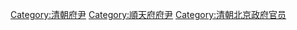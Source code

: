 [[Category:清朝府尹|Category:清朝府尹]]
[[Category:順天府府尹|Category:順天府府尹]]
[[Category:清朝北京政府官员|Category:清朝北京政府官员]]